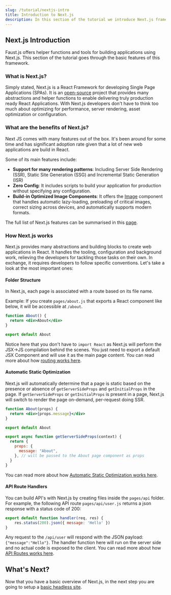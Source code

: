 ```yaml
---
slug: /tutorial/nextjs-intro
title: Introduction to Next.js
description: In this section of the tutorial we introduce Next.js framework and how Faust.js uses it to support Server-side Rendering (SSR) and Static Site Generation (SSG) out of the box.
---
```


## Next.js Introduction

Faust.js offers helper functions and tools for building applications using Next.js.
This section of the tutorial goes through the basic features of this framework.

### What is Next.js?

Simply stated, Next.js is a React Framework for developing Single Page Applications (SPAs).
It is an [open-source](https://github.com/vercel/next.js/) project that provides many abstractions and helper functions
to enable delivering truly production ready React Applications. With Next.js developers don't have to think too much about
optimizing for performance, server rendering, asset optimization or configuration.

### What are the benefits of Next.js?

Next JS comes with many features out of the box.
It's been around for some time and has significant adoption rate given that a lot of new web applications are build in React.

Some of its main features include:

* **Support for many rendering patterns**: Including Server Side Rendering (SSR), Static Site Generation (SSG) and Incremental Static Generation (ISR)
* **Zero Config**: It includes scripts to build your application for production without specifying any configuration.
* **Build-in Optimized Image Components**: It offers the [Image](https://nextjs.org/docs/api-reference/next/image) component that handles automatic lazy-loading, preloading of critical images, correct sizing across devices, and automatically supports modern formats.

The full list of Next.js features can be summarised in this [page](https://nextjs.org/#features).

### How Next.js works

Next.js provides many abstractions and building blocks to create web applications in React.
It handles the tooling, configuration and background work, relieving the developers for tackling those tasks on their own.
In exchange, it requires developers to follow specific conventions. Let's take a look at the most important ones:

#### Folder Structure

In Next.js, each page is associated with a route based on its file name.

Example: If you create `pages/about.js` that exports a React component like below, it will be accessible at `/about`.

```jsx
function About() {
  return <div>About</div>
}

export default About
```
Notice here that you don't have to `import React` as Next.js will perform the JSX->JS compilation behind the scenes.
You just need to export a default JSX Component and will use it as the main page content. You can read more about how [routing works here](https://nextjs.org/docs/routing/introduction).

#### Automatic Static Optimization

Next.js will automatically determine that a page is static based on the presence or absence of `getServerSideProps` and `getInitialProps` in the page.
If `getServerSideProps` or `getInitialProps` is present in a page, Next.js will switch to render the page on-demand, per-request doing SSR.

```jsx
function About(props) {
  return <div>{props.message}</div>
}

export default About

export async function getServerSideProps(context) {
  return {
    props: {
      message: "About",
    }, // will be passed to the About page component as props
  }
}
```

You can read more about how [Automatic Static Optimization works here](https://nextjs.org/docs/advanced-features/automatic-static-optimization).


#### API Route Handlers

You can build API's with Next.js by creating files inside the `pages/api` folder.
For example, the following API route `pages/api/user.js` returns a json response with a status code of 200:

```js
export default function handler(req, res) {
	res.status(200).json({ message: 'Hello' })
}
```
Any request to the `/api/user` will respond with the JSON payload: `{"message":"Hello"}`.
The handler function here will run on the server side and no actual code is exposed to the client. You can read more about how [API Routes works here](https://nextjs.org/docs/api-routes/introduction).

## What's Next?

Now that you have a basic overview of Next.js, in the next step you are going to setup a [basic headless site](./basic-headless-site).
